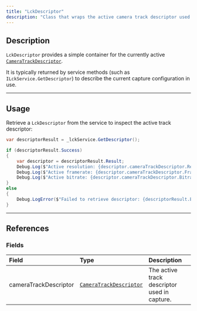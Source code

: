 ```yaml
---
title: "LckDescriptor"
description: "Class that wraps the active camera track descriptor used in capture."
---
```


## Description

`LckDescriptor` provides a simple container for the currently active [`CameraTrackDescriptor`](/api-reference/CameraTrackDescriptor).

It is typically returned by service methods (such as `ILckService.GetDescriptor`) to describe the current capture configuration in use.

---

## Usage

Retrieve a `LckDescriptor` from the service to inspect the active track descriptor:

```c#
var descriptorResult = _lckService.GetDescriptor();

if (descriptorResult.Success)
{
    var descriptor = descriptorResult.Result;
    Debug.Log($"Active resolution: {descriptor.cameraTrackDescriptor.Resolution.Width}x{descriptor.cameraTrackDescriptor.Resolution.Height}");
    Debug.Log($"Active framerate: {descriptor.cameraTrackDescriptor.Framerate}");
    Debug.Log($"Active bitrate: {descriptor.cameraTrackDescriptor.Bitrate}");
}
else
{
    Debug.LogError($"Failed to retrieve descriptor: {descriptorResult.ErrorMessage}");
}
```

---

## References

### Fields

| Field                 | Type                  | Description                                  |
| :-------------------- | :-------------------- | :------------------------------------------- |
| cameraTrackDescriptor | [`CameraTrackDescriptor`](/api-reference/CameraTrackDescriptor) | The active track descriptor used in capture. |